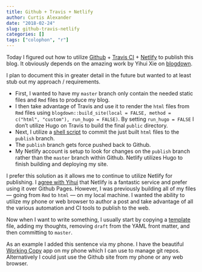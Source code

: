 ```yaml
---
title: Github + Travis + Netlify
author: Curtis Alexander
date: "2018-02-24"
slug: github-travis-netlify
categories: []
tags: ["colophon", "r"]
---
```


Today I figured out how to utilize [Github](https://github.com) + [Travis CI](https://travis-ci.org/) + [Netlify](https://netlify.com) to publish this blog.  It obviously depends on the amazing work by Yihui Xie on [blogdown](https://bookdown.org/yihui/blogdown/).

I plan to document this in greater detail in the future but wanted to at least stub out my approach / requirements.

* First, I wanted to have my `master` branch only contain the needed static files and `Rmd` files to produce my blog.
* I then take advantage of Travis and use it to render the `html` files from `Rmd` files using `blogdown::build_site(local = FALSE, method = c("html", "custom"), run_hugo = FALSE)`.  By setting `run_hugo = FALSE` I don't utilize Hugo on Travis to build the final `public` directory.
* Next, I utilize a [shell script](https://github.com/curtisalexander/calex/blob/master/publish.sh) to commit the just built `html` files to the `publish` branch.
* The `publish` branch gets force pushed back to Github.
* My Netlify account is setup to look for changes on the `publish` branch rather than the `master` branch within Github.  Netlify utilizes Hugo to finish building and deploying my site.

I prefer this solution as it allows me to continue to utilize Netlify for publishing.  I [agree with Yihui](https://yihui.name/en/2017/06/netlify-instead-of-github-pages/) that Netlify is a fantastic service and prefer using it over Github Pages.  However, I was previously building all of my files &mdash; going from `Rmd` to `html` &mdash; on my local machine.  I wanted the ability to utilize my phone or web browser to author a post and take advantage of all the various automation and CI tools to publish to the web.

Now when I want to write something, I usually start by copying a [template](https://github.com/curtisalexander/calex/blob/master/content/blog/1970-01-01-template.Rmd) file, adding my thoughts, removing `draft` from the YAML front matter, and then committing to `master`.

As an example I added this sentence via my phone. I have the beautiful [Working Copy](https://workingcopyapp.com) app on my phone which I can use to manage git repos. Alternatively I could just use the Github site from my phone or any web browser. 
